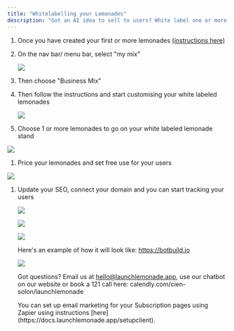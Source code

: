 ```yaml
---
title: "Whitelabelling your Lemonades"
description: "Got an AI idea to sell to users? White label one or more lemonades and monetise."
---
```


1. Once you have created your first or more lemonades [(instructions here)](https://docs.launchlemonade.app/quickstart)
2. On the nav bar/ menu bar, select "my mix"

   ![](/Screenshot2025-02-23at4.01.24PM.png)
3. Then choose "Business Mix" 
4. Then follow the instructions and start customising your white labeled lemonades

   ![](/Screenshot2025-02-23at4.02.00PM.png)
5. Choose 1 or more lemonades to go on your white labeled lemonade stand

![](/Screenshot2025-02-23at4.02.12PM.png)

1. Price your lemonades and set free use for your users

![](/Screenshot2025-02-23at4.02.18PM.png)

1. Update your SEO, connect your domain and you can start tracking your users

   ![](/Screenshot2025-02-23at4.02.32PM.png)

   ![](/Screenshot2025-02-23at4.02.39PM.png)

   ![](/Screenshot2025-02-23at4.02.46PM.png)

   Here's an example of how it will look like: https://botbuild.io

   ![](/Screenshot2025-02-23at4.05.52PM.png)

   Got questions? Email us at [hello@launchlemonade.app](mailto:hello@launchlemonade.app), use our chatbot on our website or book a 121 call here: calendly.com/cien-solon/launchlemonade

   <Card title="Email Marketing" icon="sparkles">
     You can set up email marketing for your Subscription pages using Zapier using instructions [here](https://docs.launchlemonade.app/setupclient).
   </Card>